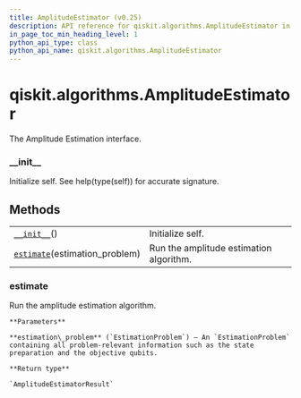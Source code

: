 ```yaml
---
title: AmplitudeEstimator (v0.25)
description: API reference for qiskit.algorithms.AmplitudeEstimator in qiskit v0.25
in_page_toc_min_heading_level: 1
python_api_type: class
python_api_name: qiskit.algorithms.AmplitudeEstimator
---
```


<span id="qiskit-algorithms-amplitudeestimator" />

# qiskit.algorithms.AmplitudeEstimator

<Class id="qiskit.algorithms.AmplitudeEstimator" isDedicatedPage={true} github="https://github.com/qiskit/qiskit/tree/stable/0.17/qiskit/algorithms/amplitude_estimators/amplitude_estimator.py" signature="AmplitudeEstimator" modifiers="class">
  The Amplitude Estimation interface.

  ### \_\_init\_\_

  <Function id="qiskit.algorithms.AmplitudeEstimator.__init__" signature="__init__()">
    Initialize self. See help(type(self)) for accurate signature.
  </Function>

  ## Methods

  |                                                                                                                                   |                                         |
  | --------------------------------------------------------------------------------------------------------------------------------- | --------------------------------------- |
  | [`__init__`](#qiskit.algorithms.AmplitudeEstimator.__init__ "qiskit.algorithms.AmplitudeEstimator.__init__")()                    | Initialize self.                        |
  | [`estimate`](#qiskit.algorithms.AmplitudeEstimator.estimate "qiskit.algorithms.AmplitudeEstimator.estimate")(estimation\_problem) | Run the amplitude estimation algorithm. |

  ### estimate

  <Function id="qiskit.algorithms.AmplitudeEstimator.estimate" signature="estimate(estimation_problem)" modifiers="abstract">
    Run the amplitude estimation algorithm.

    **Parameters**

    **estimation\_problem** (`EstimationProblem`) – An `EstimationProblem` containing all problem-relevant information such as the state preparation and the objective qubits.

    **Return type**

    `AmplitudeEstimatorResult`
  </Function>
</Class>

